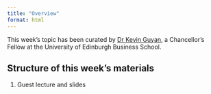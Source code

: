 ```yaml
---
title: "Overview"
format: html
---
```


This week's topic has been curated by [Dr Kevin Guyan](https://www.business-school.ed.ac.uk/staff/kevin-kevin-guyan), a Chancellor's Fellow at the University of Edinburgh Business School.

## Structure of this week's materials

1.  Guest lecture and slides
